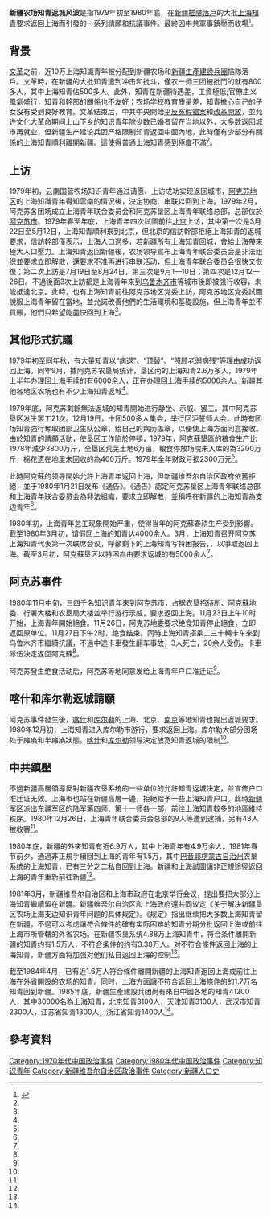 '''新疆农场知青返城风波'''是指1979年初至1980年底，在[[新疆|新疆]][[插隊落戶|插隊落戶]]的大批[[上海|上海]][[知青|知青]]要求返回上海而引發的一系列請願和抗議事件。最終因中共軍事鎮壓而收場<ref name=知青>{{cite news |author1=[[劉小萌|劉小萌]] |title=一波三折的新疆农场知青返城风 |url=http://www.reformdata.org/2013/0726/18657.shtml |agency=中国知青史: 大潮 (1966-1980年) |accessdate=2021-01-22 |archive-date=2021-01-28 |archive-url=https://web.archive.org/web/20210128173614/http://www.reformdata.org/2013/0726/18657.shtml |dead-url=no }}</ref>。
==背景==
[[文革|文革]]之前，近10万上海知識青年被分配到新疆农场和[[新疆生產建設兵團|新疆生產建設兵團]]插隊落戶。文革時，在新疆的大批知青遭到冲击和批斗，僅农一师三团被批鬥的就有800多人，其中上海知青佔500多人。此外，知青在新疆待遇差，工資極低;官僚主义風氣盛行，知青和幹部的關係也不友好；农场学校教育质量差，知青擔心自己的子女沒有受到良好教育。文革结束后，中共中央開始[[平反冤假错案|平反冤假错案]]和[[改革開放|改革開放]]，並允许[[文化大革命|文化大革命]]期间上山下乡的知识青年除少数已婚者留在当地以外，大多数返回城市再就业，但新疆生产建设兵团严格限制知青返回中國內地，此時僅有少部分有關係的上海知青順利離開新疆。這使得普通上海知青感到極度不滿<ref name=知青/>。

==上访==
{{main|知青大返城}}
1979年初，云南国营农场知识青年通过请愿、上访成功实现返回城市，[[阿克苏地区|阿克苏地区]]的上海知識青年得知雲南的情況後，決定协商、串联以回到上海。1979年2月，阿克苏各团场成立上海青年联合委员会和阿克苏垦区上海青年联络总部，总部位於[[阿克苏市|阿克苏市]]。1979年春至年底，上海青年四次試圖前往[[北京|北京]]上访，其中第一次是3月22日至5月12日，上海知青順利來到北京，但北京的信訪幹部拒絕上海知青的返城要求，信訪幹部僅表示，上海人口過多，若新疆所有上海知青回城，會給上海帶來極大人口壓力。上海知青返回新疆後，农场领导宣布上海青年联合委员会是非法组织並要求立即解散，還要求不准再进行串联活动，但上海青年联合委员会很快又恢復；第二次上訪是7月19日至8月24日，第三次是9月1—10日；第四次是12月12—26日。不過後面3次上訪都是上海青年來到[[乌鲁木齐市|乌鲁木齐市]]等城市後即被强行收容，未能抵達北京。此時，也有上海知青前往阿克苏地区党委上訪，阿克苏地区党委試圖說服上海青年留在當地，並允諾改善他們的生活環境和基礎設施，但上海青年並不買賬，他們只希望能盡快回到上海<ref name=知青/>。

==其他形式抗議==
1979年初至同年秋，有大量知青以“病退”、“顶替”、“照顾老弱病残”等理由成功返回上海。同年9月，據阿克苏农垦局统计，垦区內的上海知青2.6万多人，1979年上半年办理回上海手续的有6000余人，正在办理回上海手续的5000余人。新疆其他各地区农场也有不少上海知青返城<ref name=知青/>。

1979年底，阿克苏剩餘無法返城的知青開始进行静坐、示威、罢工。其中阿克苏垦区发生罢工21次。12月19日，十团500多人集会，举行回沪誓师大会。此時有团场知青強行奪取团部卫生队公章，给自己的病历盖章，以便使上海方面同意接收。由於知青的請願活動，使垦区工作陷於停頓，1979年，阿克蘇墾區的粮食生产比1978年減少3800万斤，全垦区荒芜土地6万亩，粮食停放场院未入库的為3200万斤，棉花遗在地里未回收的為400万斤。1979年全年财政亏损2300万元<ref name=知青/>。

此時阿克蘇的领导開始允許上海青年返回上海，但新疆维吾尔自治区政府依舊拒絕，並于1980年1月21日发布《通告》。《通告》認定阿克苏垦区上海青年联络总部和上海青年联合委员会為非法組織，要求立即解散，並稱呼在新疆的上海知青為支边青年<ref name=知青/>。

1980年初，上海青年怠工现象開始严重，使得当年的阿克蘇春耕生产受到影響。截至1980年3月初，请假回上海的知青达4000余人。3月，上海知青召开阿克苏上海知青代表第一次联席会议，呼籲剩下的上海知青写特困报告，，以爭取返回上海。截至3月初，阿克蘇垦区以特困為由要求返城的有5000余人<ref name=知青/>。

==阿克苏事件==
1980年11月中旬，三四千名知识青年來到阿克苏市，占据农垦招待所、阿克蘇地委、行署大楼和农垦局大楼並举行游行示威，要求返回上海。11月23日上午10时开始，上海青年開始絕食。11月26日，阿克苏地委要求绝食知青停止絕食，立即返回原单位。11月27日下午2时，绝食结束。同時上海知青搭乘二三十輛卡车來到乌鲁木齐市繼續抗議，不過中途卡車發生翻车事故，3人死亡，20余人受伤。卡車隊伍決定返回阿克蘇<ref name=知青/>。

阿克苏發生绝食活动后，阿克苏等地同意发给上海青年户口准迁证<ref name=知青/>。

==喀什和库尔勒返城請願==
阿克苏事件發生後，[[喀什|喀什]]和[[库尔勒|库尔勒]]的上海、北京、[[南京|南京]]等地知青也提出返城要求。1980年12月初，上海知青进入库尔勒市游行，要求返回上海。库尔勒大部分团场处于瘫痪和半瘫痪狀態。[[喀什|喀什]]和[[库尔勒|库尔勒]]领导決定放宽知青返城的限制<ref name=知青/>。

==中共鎮壓==
不過新疆高層領導反對新疆农垦系统的一些单位的允許知青返城決定，並宣佈户口准迁证无效。上海市也站在新疆高層一邊，拒絕給予一些上海知青户口。此時[[新疆军区|新疆军区]]派出[[东疆军区|东疆军区]]的陆军第四师、第十一师各一部，前往上海知青較多的地區維持秩序。1980年12月26日，上海青年联合委员会总部的9人等遭到逮捕，另有43人被收審<ref name=知青/>。

1980年底，新疆的外來知青有近6.9万人，其中上海青年有4.9万余人。1981年春节前夕，通過非正規手續回到上海的青年有1.5万，其中[[巴音郭楞蒙古自治州|巴音郭楞蒙古自治州]]农垦系统的上海知青，已有三分之二私自回到上海。新疆和上海試圖讓非正規途徑返回上海的青年重新前往新疆<ref name=知青/>。

1981年3月，新疆维吾尔自治区和上海市政府在北京举行会议，提出要把大部分上海知青繼續留在新疆。新疆维吾尔自治区和上海政府還共同议定《关于解决新疆垦区农场上海支边知识青年问题的具体规定》。《规定》指出继续把大多数上海知青留在新疆，不過可以考虑讓符合條件的確有实际困难的知青分期分批返回上海或前往上海市所管轄的外省农场。在新疆农垦系统4.88万上海知青中，符合条件離開新疆的知青约有1.5万人，不符合条件的约有3.38万人。对不符合條件返回上海的上海知青，新疆方面将加强对他们私自返回上海的控制<ref name=知青/>。

截至1984年4月，已有近1.6万人符合條件離開新疆的上海知青返回上海或前往上海在外省開設的农场的知青。同时，上海方面讓不符合返回上海條件的的1.7万名知青回到新疆。1985年底，新疆生產建設兵团尚有來自中國各地的知青41200人，其中30000名為上海知青，北京知青3100人，天津知青3100人，武汉市知青2300人，江苏省知青1300人，浙江省知青1400人<ref name=知青/>。

== 參考資料 ==
{{Reflist|2}}

[[Category:1970年代中国政治事件|Category:1970年代中国政治事件]]
[[Category:1980年代中国政治事件|Category:1980年代中国政治事件]]
[[Category:知识青年|Category:知识青年]]
[[Category:新疆维吾尔自治区政治事件|Category:新疆维吾尔自治区政治事件]]
[[Category:新疆人口史|Category:新疆人口史]]